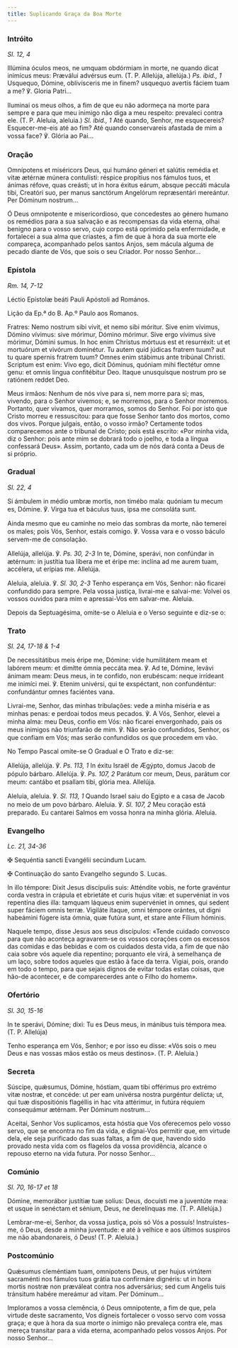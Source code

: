 ```yaml
---
title: Suplicando Graça da Boa Morte
---
```


### Intróito

<em>Sl. 12, 4</em>

<div class="side-by-side not-content">

Illúmina óculos meos, ne umquam obdórmiam in morte, ne quando dicat inimícus
    meus: Præválui advérsus eum. (T. P. Allelúja, allelúja.)
    <em>Ps. ibid., 1</em>
    Usquequo, Dómine, oblivísceris me in finem? usquequo avertis fáciem tuam a
    me? ℣. Gloria Patri...

Iluminai os meus olhos, a fim de que eu não adormeça na morte para sempre e
    para que meu inimigo não diga a meu respeito: prevaleci contra ele. (T. P.
    Aleluia, aleluia.) <em>Sl. ibid., 1</em> Até quando, Senhor, me esquecereis?
    Esquecer-me-eis até ao fim? Até quando conservareis afastada de mim a vossa
    face? ℣. Glória ao Pai...

</div>

### Oração

<div class="side-by-side not-content">

Omnípotens et miséricors Deus, qui humáno géneri et salútis remédia et vitæ
    ætérnæ múnera contulísti: réspice propítius nos fámulos tuos, et ánimas
    réfove, quas creásti; ut in hora éxitus eárum, absque peccáti mácula tibi,
    Creatóri suo, per manus sanctórum Angelórum repræsentári mereántur. Per
    Dóminum nostrum...

Ó Deus omnipotente e misericordioso, que concedestes ao género humano os
    remédios para a sua salvação e as recompensas da vida eterna, olhai benigno
    para o vosso servo, cujo corpo está oprimido pela enfermidade, e fortalecei
    a sua alma que criastes, a fim de que à hora da sua morte ele compareça,
    acompanhado pelos santos Anjos, sem mácula alguma de pecado diante de Vós,
    que sois o seu Criador. Por nosso Senhor...

</div>

### Epístola

<em>Rm. 14, 7-12</em>

<div class="side-by-side not-content">

Léctio Epístolæ beáti Pauli Apóstoli ad Romános.

Lição da Ep.ª do B. Ap.º Paulo aos Romanos.

Fratres: Nemo nostrum sibi vivit, et nemo sibi móritur. Sive enim vívimus,
    Dómino vívimus: sive mórimur, Dómino mórimur. Sive ergo vívimus sive
    mórimur, Dómini sumus. In hoc enim Christus mórtuus est et resurréxit: ut et
    mortuórum et vivórum dominétur. Tu autem quid júdicas fratrem tuum? aut tu
    quare spernis fratrem tuum? Omnes enim stábimus ante tribúnal Christi.
    Scriptum est enim: Vivo ego, dicit Dóminus, quóniam mihi flectétur omne
    genu: et omnis lingua confitébitur Deo. Itaque unusquísque nostrum pro se
    ratiónem reddet Deo.

Meus irmãos: Nenhum de nós vive para si, nem morre para si; mas, vivendo,
    para o Senhor vivemos; e, se morremos, para o Senhor morremos. Portanto,
    quer vivamos, quer morramos, somos do Senhor. Foi por isto que Cristo morreu
    e ressuscitou: para que fosse Senhor tanto dos mortos, como dos vivos.
    Porque julgais, então, o vosso irmão? Certamente todos comparecemos ante o
    tribunal de Cristo; pois está escrito: «Por minha vida, diz o Senhor: pois
    ante mim se dobrará todo o joelho, e toda a língua confessará Deus». Assim,
    portanto, cada um de nós dará conta a Deus de si próprio.

</div>

### Gradual

<em>Sl. 22, 4</em>

<div class="side-by-side not-content">

Si ámbulem in médio umbræ mortis, non timébo mala: quóniam tu mecum es,
    Dómine. ℣. Virga tua et báculus tuus, ipsa me consoláta sunt.

Ainda mesmo que eu caminhe no meio das sombras da morte, não temerei os
    males; pois Vós, Senhor, estais comigo. ℣. Vossa vara e o vosso báculo
    servem-me de consolação.

Allelúja, allelúja. ℣. <em>Ps. 30, 2-3</em> In te, Dómine, sperávi, non
    confúndar in ætérnum: in justítia tua líbera me et éripe me: inclína ad me
    aurem tuam, accélera, ut erípias me. Allelúja.

Aleluia, aleluia. ℣. <em>Sl. 30, 2-3</em> Tenho esperança em Vós, Senhor:
    não ficarei confundido para sempre. Pela vossa justiça, livrai-me e
    salvai-me: Volvei os vossos ouvidos para mim e apressai-Vos em salvar-me.
    Aleluia.

</div>

<aside>
  Depois da Septuagésima, omite-se o Aleluia e o Verso seguinte e diz-se o:
</aside>

### Trato

<em>Sl. 24, 17-18 & 1-4</em>

<div class="side-by-side not-content">

De necessitátibus meis éripe me, Dómine: vide humilitátem meam et labórem
    meum: et dimítte ómnia peccáta mea. ℣. Ad te, Dómine, levávi ánimam meam:
    Deus meus, in te confído, non erubéscam: neque irrídeant me inimíci mei. ℣.
    Etenim univérsi, qui te exspéctant, non confundéntur: confundántur omnes
    faciéntes vana.

Livrai-me, Senhor, das minhas tribulações: vede a minha miséria e as minhas
    penas: e perdoai todos meus pecados. ℣. A Vós, Senhor, elevei a minha alma:
    meu Deus, confio em Vós: não ficarei envergonhado, pais os meus inimigos não
    triunfarão de mim. ℣. Não serão confundidos, Senhor, os que confiam em Vós;
    mas serão confundidos os que procedem em vão.

</div>

<aside>No Tempo Pascal omite-se O Gradual e O Trato e diz-se:</aside>

<div class="side-by-side not-content">

Allelúja, allelúja. ℣. <em>Ps. 113, 1</em> In éxitu Israël de Ægýpto, domus
    Jacob de pópulo bárbaro. Allelúja. ℣. <em>Ps. 107, 2</em> Parátum cor meum,
    Deus, parátum cor meum: cantábo et psallam tibi, glória mea. Allelúja.

Aleluia, aleluia. ℣. <em>Sl. 113, 1</em> Quando Israel saiu do Egipto e a
    casa de Jacob no meio de um povo bárbaro. Aleluia. ℣. <em>Sl. 107, 2</em>
    Meu coração está preparado. Eu cantarei Salmos em vossa honra na minha glória.
    Aleluia.

</div>

### Evangelho

<em>Lc. 21, 34-36</em>

<div class="side-by-side not-content">

<span class="cross text-red-500">✠</span> Sequéntia sancti Evangélii
    secúndum Lucam.

<span class="cross text-red-500">✠</span> Continuação do santo Evangelho
    segundo S. Lucas.

In illo témpore: Dixit Jesus discípulis suis: Atténdite vobis, ne forte
    gravéntur corda vestra in crápula et ebrietáte et curis hujus vitæ: et
    supervéniat in vos repentína dies illa: tamquam láqueus enim supervéniet in
    omnes, qui sedent super fáciem omnis terræ. Vigiláte ítaque, omni témpore
    orántes, ut digni habeámini fúgere ista ómnia, quæ futúra sunt, et stare
    ante Fílium hóminis.

Naquele tempo, disse Jesus aos seus discípulos: «Tende cuidado convosco para
    que não aconteça agravarem-se os vossos corações com os excessos das comidas
    e das bebidas e com os cuidados desta vida, a fim de que não caia sobre vós
    aquele dia repentino; porquanto ele virá, à semelhança de um laço, sobre
    todos aqueles que estão à face da terra. Vigiai, pois, orando em todo o
    tempo, para que sejais dignos de evitar todas estas coisas, que hão-de
    acontecer, e de comparecerdes ante o Filho do homem».

</div>

### Ofertório

<em>Sl. 30, 15-16</em>

<div class="side-by-side not-content">

In te sperávi, Dómine; dixi: Tu es Deus meus, in mánibus tuis témpora mea.
    (T. P. Allelúja)

Tenho esperança em Vós, Senhor; e por isso eu disse: «Vós sois o meu Deus e
    nas vossas mãos estão os meus destinos». (T. P. Aleluia.)

</div>

### Secreta

<div class="side-by-side not-content">

Súscipe, quǽsumus, Dómine, hóstiam, quam tibi offérimus pro extrémo vitæ
    nostræ, et concéde: ut per eam univérsa nostra purgéntur delícta; ut, qui
    tuæ dispositiónis flagéllis in hac vita attérimur, in futúra réquiem
    consequámur ætérnam. Per Dóminum nostrum...

Aceitai, Senhor Vos suplicamos, esta hóstia que Vos oferecemos pelo vosso
    servo, que se encontra no fim da vida, e dignai-Vos permitir que, em virtude
    dela, ele seja purificado das suas faltas, a fim de que, havendo sido
    provado nesta vida com os flagelos da vossa providência, alcance o repouso
    eterno na vida futura. Por nosso Senhor...

</div>

### Comúnio

<em>Sl. 70, 16-17 et 18</em>

<div class="side-by-side not-content">

Dómine, memorábor justítiæ tuæ solíus: Deus, docuísti me a juventúte mea: et
    usque in senéctam et sénium, Deus, ne derelínquas me. (T. P. Allelúja.)

Lembrar-me-ei, Senhor, da vossa justiça, pois só Vós a possuís!
    Instruístes-me, ó Deus, desde a minha juventude: e até à velhice e aos
    últimos suspiros me não abandonareis, ó Deus! (T. P. Aleluia.)

</div>

### Postcomúnio

<div class="side-by-side not-content">

Quǽsumus cleméntiam tuam, omnípotens Deus, ut per hujus virtútem sacraménti
    nos fámulos tuos grátia tua confirmáre dignéris: ut in hora mortis nostræ
    non præváleat contra nos adversárius; sed cum Angelis tuis tránsitum habére
    mereámur ad vitam. Per Dóminum...

Imploramos a vossa clemência, ó Deus omnipotente, a fim de que, pela virtude
    deste sacramento, Vos digneis fortalecer o vosso servo com vossa graça; e
    que à hora da sua morte o inimigo não prevaleça contra ele, mas mereça
    transitar para a vida eterna, acompanhado pelos vossos Anjos. Por nosso
    Senhor...

</div>
